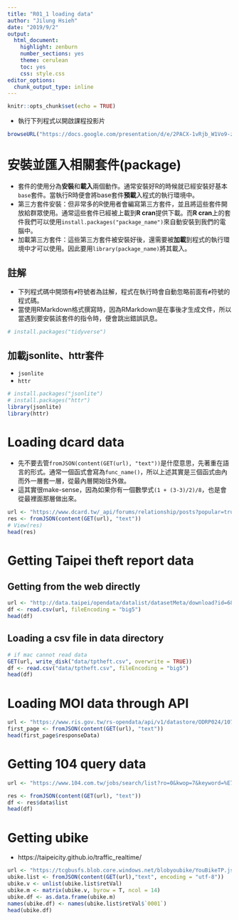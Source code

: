 ```yaml
---
title: "R01_1 loading data"
author: "Jilung Hsieh"
date: "2019/9/2"
output:
  html_document:
    highlight: zenburn
    number_sections: yes
    theme: cerulean
    toc: yes
    css: style.css
editor_options:
  chunk_output_type: inline
---
```


```r
knitr::opts_chunk$set(echo = TRUE)
```


* 執行下列程式以開啟課程投影片
```r
browseURL("https://docs.google.com/presentation/d/e/2PACX-1vRjb_W1Vo9-zD9F4FmWOiB6K4ezkF6W64OKcX7bZD6ordKvOT-6LFoGi0le-HzT2ABKudDNhr_qKt2x/pub?start=false&loop=false&delayms=3000&slide=id.g2074c710b4_0_293")
```


# 安裝並匯入相關套件(package)
* 套件的使用分為**安裝**和**載入**兩個動作。通常安裝好R的時候就已經安裝好基本`base`套件。當執行R時便會將base套件**預載**入程式的執行環境中。
* 第三方套件安裝：但非常多的R使用者會編寫第三方套件，並且將這些套件開放給群眾使用。通常這些套件已經被上載到**R cran**提供下載。而**R cran**上的套件我們可以使用`install.packages("package_name")`來自動安裝到我們的電腦中。
* 加載第三方套件：這些第三方套件被安裝好後，還需要被**加載**到程式的執行環境中才可以使用。因此要用`library(package_name)`將其載入。


## 註解
* 下列程式碼中開頭有`#`符號者為註解，程式在執行時會自動忽略前面有`#`符號的程式碼。
* 當使用RMarkdown格式撰寫時，因為RMarkdown是在事後才生成文件，所以當遇到要安裝該套件的指令時，便會跳出錯誤訊息。
```r
# install.packages("tidyverse")
```





## 加載jsonlite、httr套件
* `jsonlite`
* `httr`

```r
# install.packages("jsonlite")
# install.packages("httr")
library(jsonlite)
library(httr)
```



# Loading dcard data
* 先不要去管`fromJSON(content(GET(url), "text"))`是什麼意思，先著重在語言的形式。通常一個函式會寫為`func_name()`，所以上述其實是三個函式由內而外一層套一層，從最內層開始往外做。
* 這其實很make-sense，因為如果你有一個數學式`(1 + (3-3)/2)/8`，也是會從最裡面那層做出來。
```r
url <- "https://www.dcard.tw/_api/forums/relationship/posts?popular=true"
res <- fromJSON(content(GET(url), "text"))
# View(res)
head(res)

```




# Getting Taipei theft report data

## Getting from the web directly
```r
url <- "http://data.taipei/opendata/datalist/datasetMeta/download?id=68785231-d6c5-47a1-b001-77eec70bec02&rid=34a4a431-f04d-474a-8e72-8d3f586db3df"
df <- read.csv(url, fileEncoding = "big5")
head(df)
```

## Loading a csv file in data directory
```r
# if mac cannot read data
GET(url, write_disk("data/tptheft.csv", overwrite = TRUE))
df <- read.csv("data/tptheft.csv", fileEncoding = "big5")
head(df)
```


# Loading MOI data through API
```r
url <- "https://www.ris.gov.tw/rs-opendata/api/v1/datastore/ODRP024/107?page=1"
first_page <- fromJSON(content(GET(url), "text"))
head(first_page$responseData)
```




# Getting 104 query data
```r
url <- "https://www.104.com.tw/jobs/search/list?ro=0&kwop=7&keyword=%E7%88%AC%E8%9F%B2&order=1&asc=0&page=3&mode=s&jobsource=2018indexpoc"

res <- fromJSON(content(GET(url), "text"))
df <- res$data$list
head(df)
```




# Getting ubike
- https://taipeicity.github.io/traffic_realtime/
```r
url <- "https://tcgbusfs.blob.core.windows.net/blobyoubike/YouBikeTP.json"
ubike.list <- fromJSON(content(GET(url),"text", encoding = "utf-8"))
ubike.v <- unlist(ubike.list$retVal)
ubike.m <- matrix(ubike.v, byrow = T, ncol = 14)
ubike.df <- as.data.frame(ubike.m)
names(ubike.df) <- names(ubike.list$retVal$`0001`)
head(ubike.df)
```

